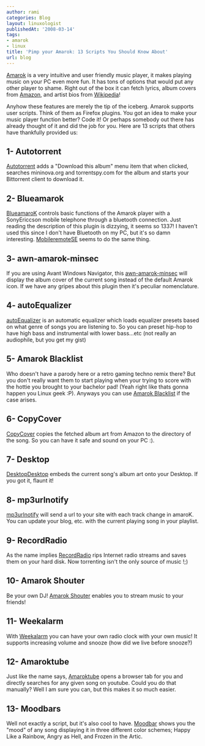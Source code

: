 ```yaml
---
author: rami
categories: Blog
layout: linuxologist
publishedAt: '2008-03-14'
tags:
- amarok
- linux
title: 'Pimp your Amarok: 13 Scripts You Should Know About'
url: blog
---
```


[Amarok](http://amarok.kde.org/) is a very intuitive and user friendly music player, it makes playing music on your PC even more fun. It has tons of options that would put any other player to shame. Right out of the box it can fetch lyrics, album covers from [Amazon](http://www.amazon.com), and artist bios from [Wikipedia](http://www.wikipedia.com)!

Anyhow these features are merely the tip of the iceberg. Amarok supports user scripts. Think of them as Firefox plugins. You got an idea to make your music player function better? Code it! Or perhaps somebody out there has already thought of it and did the job for you. Here are 13 scripts that others have thankfully provided us:
## 1- Autotorrent

[Autotorrent](http://www.kde-apps.org/content/show.php?content=53391 "Autotorrent") adds a "Download this album" menu item that when clicked, searches mininova.org and torrentspy.com for the album and starts your Bittorrent client to download it.

## 2- Blueamarok

[BlueamaroK](http://kde-apps.org/content/show.php?content=33258 "BlueamaroK") controls basic functions of the Amarok player with a SonyEriccson mobile telephone through a bluetooth connection. Just reading the description of this plugin is dizzying, it seems so 1337! I haven't used this since I don't have Bluetooth on my PC, but it's so damn interesting. [MobileremoteSE](http://kde-apps.org/content/show.php?content=50696 "MobileremoteSE") seems to do the same thing.

## 3- awn-amarok-minsec

If you are using Avant Windows Navigator, this [awn-amarok-minsec](http://www.kde-apps.org/content/show.php/awn-amarok-minsec?content=57893 "awn-amarok-minsec") will display the album cover of the current song instead of the default Amarok icon. If we have any gripes about this plugin then it's peculiar nomenclature.

## 4- autoEqualizer

[autoEqualizer](http://kde-apps.org/content/show.php/autoEqualizer?content=70509 "autoEqualizer") is an automatic equalizer which loads equalizer presets based on what genre of songs you are listening to. So you can preset hip-hop to have high bass and instrumental with lower bass...etc (not really an audiophile, but you get my gist)

## 5- Amarok Blacklist

Who doesn't have a parody here or a retro gaming techno remix there? But you don't really want them to start playing when your trying to score with the hottie you brought to your bachelor pad! (Yeah right like thats gonna happen you Linux geek :P). Anyways you can use [Amarok Blacklist](http://kde-apps.org/content/show.php?content=23804 "Amarok Blacklist") if the case arises.

## 6- CopyCover

[CopyCover](http://www.kde-apps.org/content/show.php?content=22517 "CopyCover") copies the fetched album art from Amazon to the directory of the song. So you can have it safe and sound on your PC :).

## 7- Desktop

[Desktop](http://kde-apps.org/content/show.php?content=20293 "Desktop")[Desktop](http://kde-apps.org/content/show.php?content=20293) embeds the current song's album art onto your Desktop. If you got it, flaunt it!

## 8- mp3urlnotify

[mp3urlnotify](http://www.kde-apps.org/content/show.php?content=25619 "mp3urlnotify") will send a url to your site with each track change in amaroK. You can update your blog, etc. with the current playing song in your playlist.

## 9- RecordRadio

As the name implies [RecordRadio](http://kde-apps.org/content/show.php?content=32842 "RecordRadio") rips Internet radio streams and saves them on your hard disk. Now torrenting isn't the only source of music !;)

## 10- Amarok Shouter

Be your own DJ! [Amarok Shouter](http://www.kde-apps.org/content/show.php?content=22170 "Amarok Shouter") enables you to stream music to your friends!

## 11- Weekalarm

With [Weekalarm](http://www.kde-apps.org/content/show.php?content=23160 "Weekalarm") you can have your own radio clock with your own music! It supports increasing volume and snooze (how did we live before snooze?)

## 12- Amaroktube

Just like the name says, [Amaroktube](http://www.kde-apps.org/content/show.php/AmarokTube?content=58628 "Amaroktube")
opens a browser tab for you and directly searches for any given song on youtube. Could you do that manually? Well I am sure you can, but this makes it so much easier.

## 13- Moodbars

Well not exactly a script, but it's also cool to have. [Moodbar](http://amarok.kde.org/wiki/Moodbar "Moodbar") shows you the "mood" of any song displaying it in three different color schemes; Happy Like a Rainbow, Angry as Hell, and Frozen in the Artic.